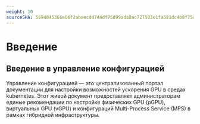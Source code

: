 ```yaml
---
weight: 10
sourceSHA: 5694845366a66f2abaecdd744df75d99ada8ac727503e1fa521dc4b8f75c55b6
---
```


# Введение

## Введение в управление конфигурацией

Управление конфигурацией — это централизованный портал документации для настройки возможностей ускорения GPU в средах kubernetes. Этот живой документ предоставляет администраторам единые рекомендации по настройке физических GPU (pGPU), виртуальных GPU (vGPU) и конфигураций Multi-Process Service (MPS) в рамках гибридной инфраструктуры.
